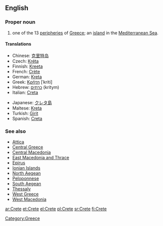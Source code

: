 ==English==

===Proper noun===
{{wikipedia}}
{{en-proper noun}}

# one of the 13 [[peripheries]] of [[Greece]]; an [[island]] in the [[Mediterranean Sea]].

====Translations====
{{top}}
*Chinese: [[克里特岛]]
* Czech: [[Kréta]] {{f}}
*Finnish: [[Kreeta]]
*French: [[Crète]] {{f}}
*German: [[Kreta]] {{n}}
*Greek: [[Κρήτη]] [ˈkriti] {{f}}
*Hebrew: [[כרתים]] (kritym)
*Italian: [[Creta]] {{f}}
{{mid}}
*Japanese: [[クレタ島]]
*Maltese: [[Kreta]]
*Turkish: [[Girit]]
*Spanish: [[Creta]]
{{bottom}}

===See also===
*[[Attica]]
*[[Central Greece]]
*[[Central Macedonia]]
*[[East Macedonia and Thrace]]
*[[Epirus]]
*[[Ionian Islands]]
*[[North Aegean]]
*[[Peloponnese]]
*[[South Aegean]]
*[[Thessaly]]
*[[West Greece]]
*[[West Macedonia]]

[[Category:Greece]]

[[ar:Crete]]
[[et:Crete]]
[[el:Crete]]
[[pl:Crete]]
[[sr:Crete]]
[[fi:Crete]]